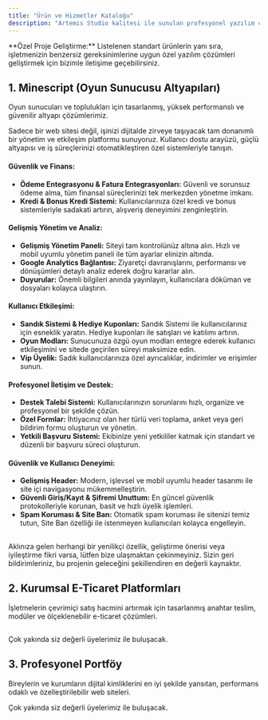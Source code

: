 ```yaml
---
title: "Ürün ve Hizmetler Kataloğu"
description: "Artemis Studio kalitesi ile sunulan profesyonel yazılım çözümlerini, e-ticaret platformlarını ve kişisel/kurumsal portföy çözümlerini keşfedin."
---
```


<Tip>
  **Özel Proje Geliştirme:** Listelenen standart ürünlerin yanı sıra, işletmenizin benzersiz gereksinimlerine uygun özel yazılım çözümleri geliştirmek için bizimle iletişime geçebilirsiniz.
</Tip>

## 1. Minescript (Oyun Sunucusu Altyapıları)

Oyun sunucuları ve toplulukları için tasarlanmış, yüksek performanslı ve güvenilir altyapı çözümlerimiz.

<Accordion title="Özellikler" icon="book" iconType="regular">
  Sadece bir web sitesi değil, işinizi dijitalde zirveye taşıyacak tam donanımlı bir yönetim ve etkileşim platformu sunuyoruz. Kullanıcı dostu arayüzü, güçlü altyapısı ve iş süreçlerinizi otomatikleştiren özel sistemleriyle tanışın.

  #### **Güvenlik ve Finans:**

  - **Ödeme Entegrasyonu & Fatura Entegrasyonları:** Güvenli ve sorunsuz ödeme alma, tüm finansal süreçlerinizi tek merkezden yönetme imkanı.
  - **Kredi & Bonus Kredi Sistemi:** Kullanıcılarınıza özel kredi ve bonus sistemleriyle sadakati artırın, alışveriş deneyimini zenginleştirin.

  #### **Gelişmiş Yönetim ve Analiz:**

  - **Gelişmiş Yönetim Paneli:** Siteyi tam kontrolünüz altına alın. Hızlı ve mobil uyumlu yönetim paneli ile tüm ayarlar elinizin altında.
  - **Google Analytics Bağlantısı:** Ziyaretçi davranışlarını, performansı ve dönüşümleri detaylı analiz ederek doğru kararlar alın.
  - **Duyurular:** Önemli bilgileri anında yayınlayın, kullanıcılara döküman ve dosyaları kolayca ulaştırın.

  #### **Kullanıcı Etkileşimi:**

  - **Sandık Sistemi & Hediye Kuponları:** Sandık Sistemi ile kullanıcılarınız için esneklik yaratın. Hediye kuponları ile satışları ve katılımı artırın.
  - **Oyun Modları:** Sunucunuza özgü oyun modları entegre ederek kullanıcı etkileşimini ve sitede geçirilen süreyi maksimize edin.
  - **Vip Üyelik:** Sadık kullanıcılarınıza özel ayrıcalıklar, indirimler ve erişimler sunun.

  #### **Profesyonel İletişim ve Destek:**

  - **Destek Talebi Sistemi:** Kullanıcılarınızın sorunlarını hızlı, organize ve profesyonel bir şekilde çözün.
  - **Özel Formlar:** İhtiyacınız olan her türlü veri toplama, anket veya geri bildirim formu oluşturun ve yönetin.
  - **Yetkili Başvuru Sistemi:** Ekibinize yeni yetkililer katmak için standart ve düzenli bir başvuru süreci oluşturun.

  #### **Güvenlik ve Kullanıcı Deneyimi:**

  - **Gelişmiş Header:** Modern, işlevsel ve mobil uyumlu header tasarımı ile site içi navigasyonu mükemmelleştirin.
  - **Güvenli Giriş/Kayıt & Şifremi Unuttum:** En güncel güvenlik protokolleriyle korunan, basit ve hızlı üyelik işlemleri.
  - **Spam Koruması & Site Ban:** Otomatik spam koruması ile sitenizi temiz tutun, Site Ban özelliği ile istenmeyen kullanıcıları kolayca engelleyin.
</Accordion>

## <Info>
  Aklınıza gelen herhangi bir yenilikçi özellik, geliştirme önerisi veya iyileştirme fikri varsa, lütfen bize ulaşmaktan çekinmeyiniz. Sizin geri bildirimleriniz, bu projenin geleceğini şekillendiren en değerli kaynaktır.
</Info>


## 2. Kurumsal E-Ticaret Platformları

İşletmelerin çevrimiçi satış hacmini artırmak için tasarlanmış anahtar teslim, modüler ve ölçeklenebilir e-ticaret çözümleri.

## <Check>
  Çok yakında siz değerli üyelerimiz ile buluşacak.
</Check>


## 3. Profesyonel Portföy

Bireylerin ve kurumların dijital kimliklerini en iyi şekilde yansıtan, performans odaklı ve özelleştirilebilir web siteleri.

<Check>
  Çok yakında siz değerli üyelerimiz ile buluşacak.
</Check>